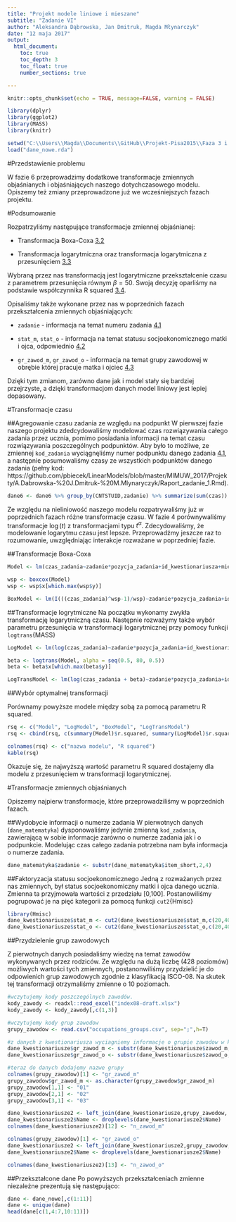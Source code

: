 ---
title: "Projekt modele liniowe i mieszane"
subtitle: "Zadanie VI"
author: "Aleksandra Dąbrowska, Jan Dmitruk, Magda Młynarczyk"
date: "12 maja 2017"
output:
  html_document:
    toc: true
    toc_depth: 3
    toc_float: true
    number_sections: true

---

```{r, include = FALSE}
knitr::opts_chunk$set(echo = TRUE, message=FALSE, warning = FALSE)
```

```{r, include = FALSE, message=FALSE}
library(dplyr)
library(ggplot2)
library(MASS)
library(knitr)

setwd("C:\\Users\\Magda\\Documents\\GitHub\\Projekt-Pisa2015\\Faza 3 i 4")
load("dane_nowe.rda")
```

#Przedstawienie problemu

W fazie 6 przeprowadzimy dodatkowe transformacje zmiennych objaśnianych i objaśniających naszego dotychczasowego modelu. Opiszemy też zmiany przeprowadzone już we wcześniejszych fazach projektu.

#Podsumowanie

Rozpatrzyliśmy następujące transformacje zmiennej objaśnianej:

* Transformacja Boxa-Coxa [3.2](#3.2)

* Transformacja logarytmiczna oraz transformacja logarytmiczna z przesunięciem [3.3](#3.3)

Wybraną przez nas transformacją jest logarytmiczne przekształcenie czasu z parametrem przesunięcia równym $\beta = 50$. Swoją decyzję oparliśmy na podstawie współczynnika R squared [3.4](#3.4).

Opisaliśmy także wykonane przez nas w poprzednich fazach przekształcenia zmiennych objaśniających:

* `zadanie` - informacja na temat numeru zadania [4.1](#4.1)

* `stat_m`, `stat_o` - informacja na temat statusu socjoekonomicznego matki i ojca, odpowiednio [4.2](#4.2)

* `gr_zawod_m`, `gr_zawod_o` - informacja na temat grupy zawodowej w obrębie której pracuje matka i ojciec [4.3](#4.3)

Dzięki tym zmianom, zarówno dane jak i model stały się bardziej przejrzyste, a dzięki transformacjom danych model liniowy jest lepiej dopasowany.

#Transformacje czasu

##Agregowanie czasu zadania ze względu na podpunkt
W pierwszej fazie naszego projektu zdedcydowaliśmy modelować czas rozwiązywania całego zadania przez ucznia, pomimo posiadania informacji na temat czasu rozwiązywania poszczególnych podpunktów. Aby było to możliwe, ze zmiennej `kod_zadania` wyciągnęliśmy numer podpunktu danego zadania [4.1](#4.1), a następnie posumowaliśmy czasy ze wszystkich podpunktów danego zadania (pełny kod: https://github.com/pbiecek/LinearModels/blob/master/MIMUW_2017/Projekty/A.Dabrowska-%20J.Dmitruk-%20M.Mlynaryczyk/Raport_zadanie_1.Rmd).

```{r,eval=FALSE}
dane6 <- dane6 %>% group_by(CNTSTUID,zadanie) %>% summarize(sum(czas))
```

Ze względu na nieliniowość naszego modelu rozpatrywaliśmy już w poprzednich fazach różne transformacje czasu. W fazie 4 porównywaliśmy transformacje $\log(t)$ z transformacjami typu $t^{\alpha}$. Zdecydowaliśmy, że modelowanie logarytmu czasu jest lepsze. Przeprowadźmy jeszcze raz to rozumowanie, uwzględniając interakcje rozważane w poprzedniej fazie.

##Transformacje Boxa-Coxa <a name = "3.2"></a>

```{r}
Model <- lm(czas_zadania~zadanie*pozycja_zadania+id_kwestionariusza+mies_ur+id_kraju*plec+wyk_m*wyk_o+gr_zawod_m+gr_zawod_o+stat_m+stat_o, data = dane_nowe)

wsp <- boxcox(Model)
wsp <- wsp$x[which.max(wsp$y)]

BoxModel <- lm(I(((czas_zadania)^wsp-1)/wsp)~zadanie*pozycja_zadania+id_kwestionariusza+mies_ur+id_kraju*plec+wyk_m*wyk_o+gr_zawod_m+gr_zawod_o+stat_m+stat_o, data = dane_nowe)

```

##Transformacje logrytmiczne <a name = "3.3"></a>
Na początku wykonamy zwykła transformację logarytmiczną czasu. Następnie rozważymy także wybór parametru przesunięcia w transformacji logarytmicznej przy pomocy funkcji `logtrans`{MASS}

```{r}
LogModel <- lm(log(czas_zadania)~zadanie*pozycja_zadania+id_kwestionariusza+mies_ur+id_kraju*plec+wyk_m*wyk_o+gr_zawod_m+gr_zawod_o+stat_m+stat_o, data = dane_nowe)

beta <- logtrans(Model, alpha = seq(0.5, 80, 0.5))
beta <- beta$x[which.max(beta$y)]

LogTransModel <- lm(log(czas_zadania + beta)~zadanie*pozycja_zadania+id_kwestionariusza+mies_ur+id_kraju*plec+wyk_m*wyk_o+gr_zawod_m+gr_zawod_o+stat_m+stat_o, data = dane_nowe)
```

##Wybór optymalnej transformacji <a name = "3.4"></a>

Porównamy powyższe modele między sobą za pomocą parametru R squared. 
```{r}
rsq <- c("Model", "LogModel", "BoxModel", "LogTransModel")
rsq <- cbind(rsq, c(summary(Model)$r.squared, summary(LogModel)$r.squared,summary(BoxModel)$r.squared, summary(LogTransModel)$r.squared))

colnames(rsq) <- c("nazwa modelu", "R squared")
kable(rsq)
```

Okazuje się, że najwyższą wartość parametru R squared dostajemy dla modelu z przesunięciem w transformacji logarytmicznej. 

#Transformacje zmiennych objaśnianych

Opiszemy najpierw transformacje, które przeprowadziliśmy w poprzednich fazach.

##Wydobycie informacji o numerze zadania <a name = "4.1"></a>
W pierwotnych danych (`dane_matematyka`) dysponowaliśmy jedynie zmienną `kod_zadania`, zawierającą w sobie informacje zarówno o numerze zadania jak i o podpunkcie. Modelując czas całego zadania potrzebna nam była informacja o numerze zadania.
```{r,eval=FALSE}
dane_matematyka$zadanie <- substr(dane_matematyka$item_short,2,4)
```

##Faktoryzacja statusu socjoekonomicznego <a name = "4.2"></a>
Jedną z rozważanych przez nas zmiennych, był status socjoekonomiczny matki i ojca danego ucznia. Zmienna ta przyjmowała wartości z przedziału [0,100]. Postanowiliśmy pogrupować je na pięć kategorii za pomocą funkcji `cut2`{Hmisc}

```{r, eval = FALSE, error = TRUE}
library(Hmisc)
dane_kwestionariusze$stat_m <- cut2(dane_kwestionariusze$stat_m,c(20,40,60,80))
dane_kwestionariusze$stat_o <- cut2(dane_kwestionariusze$stat_o,c(20,40,60,80))
```

##Przydzielenie grup zawodowych <a name = "4.3"></a>

Z pierwotnych danych posiadaliśmy wiedzę na temat zawodów wykonywanych przez rodziców. Ze względu na dużą liczbę (428 poziomów) możliwych wartości tych zmiennych, postanonwiliśmy przydzielić je do odpowienich grup zawodowych zgodnie z klasyfikacją ISCO-08. Na skutek tej transformacji otrzymaliśmy zmienne o 10 poziomach.

```{r, eval = FALSE, error = TRUE}
#wczytujemy kody poszczególnych zawodów.
kody_zawody <- readxl::read_excel("index08-draft.xlsx")
kody_zawody <- kody_zawody[,c(1,3)]

#wczytujemy kody grup zawodow
grupy_zawodow <- read.csv("occupations_groups.csv", sep=";",h=T)

#z danych z kwestionariusza wyciagniemy informacje o grupie zawodow w ktorych sa rodzice
dane_kwestionariusze$gr_zawod_m <- substr(dane_kwestionariusze$zawod_m,1,2)
dane_kwestionariusze$gr_zawod_o <- substr(dane_kwestionariusze$zawod_o,1,2)

#teraz do danych dodajemy nazwe grupy
colnames(grupy_zawodow)[1] <- "gr_zawod_m"
grupy_zawodow$gr_zawod_m <- as.character(grupy_zawodow$gr_zawod_m)
grupy_zawodow[1,1] <- "01"
grupy_zawodow[2,1] <- "02"
grupy_zawodow[3,1] <- "03"

dane_kwestionariusze2 <- left_join(dane_kwestionariusze,grupy_zawodow, by="gr_zawod_m")
dane_kwestionariusze2$Name <- droplevels(dane_kwestionariusze2$Name)
colnames(dane_kwestionariusze2)[12] <- "n_zawod_m"

colnames(grupy_zawodow)[1] <- "gr_zawod_o"
dane_kwestionariusze2 <- left_join(dane_kwestionariusze2,grupy_zawodow, by="gr_zawod_o")
dane_kwestionariusze2$Name <- droplevels(dane_kwestionariusze2$Name)

colnames(dane_kwestionariusze2)[13] <- "n_zawod_o"
```

##Przekształcone dane
Po powyższych przekształceniach zmienne niezależne prezentują się następująco:
```{r, echo=FALSE}
dane <- dane_nowe[,c(1:11)]
dane <- unique(dane)
head(dane[c(1,4:7,10:11)])
```





